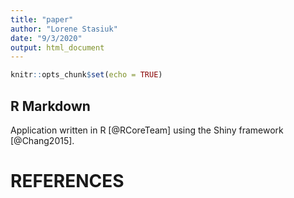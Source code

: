 ```yaml
---
title: "paper"
author: "Lorene Stasiuk"
date: "9/3/2020"
output: html_document
---
```


```r
knitr::opts_chunk$set(echo = TRUE)
```

## R Markdown

Application written in R [@RCoreTeam] using the Shiny framework [@Chang2015].

# REFERENCES
```
```